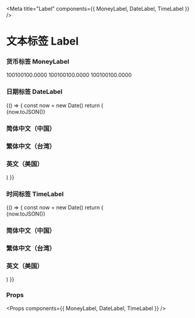 
<Meta title="Label" components={{ MoneyLabel, DateLabel, TimeLabel }} />

# 文本标签 Label

### 货币标签 MoneyLabel

<Preview>
  <Story name="MoneyLabel">
    <div className="u-flex u-flex-col">
      <MoneyLabel symbol={'¥'}>
        100100100.0000
      </MoneyLabel>
      <MoneyLabel thousand={' '}>
        100100100.0000
      </MoneyLabel>
      <MoneyLabel symbol={'IDR'} thousand={'.'} decimal={','}>
        100100100.0000
      </MoneyLabel>
    </div>
  </Story>
</Preview>

### 日期标签 DateLabel

<Preview>
  <Story name="DateLabel">
    {() => {
      const now = new Date()
      return (
        <div>
          {now.toJSON()}
          <h3 className="u-font-bold u-my-4">简体中文（中国）</h3>
          <div className="u-flex u-flex-col">
            <DateLabel value={now} locale={'zh-CN'} kind={'2012-03-14'}></DateLabel>
            <DateLabel value={now} locale={'zh-CN'} kind={'2012/3/14'}></DateLabel>
            <DateLabel value={now} locale={'zh-CN'} kind={'2012年3月'}></DateLabel>
            <DateLabel value={now} locale={'zh-CN'} kind={'2012年3月14日'}></DateLabel>
            <DateLabel value={now} locale={'zh-CN'} kind={'3月14日'}></DateLabel>
            <DateLabel value={now} locale={'zh-CN'} kind={'三月十四日'}></DateLabel>
            <DateLabel value={now} locale={'zh-CN'} kind={'二○一二年三月'}></DateLabel>
            <DateLabel value={now} locale={'zh-CN'} kind={'二○一二年三月十四日'}></DateLabel>
            <DateLabel value={now} locale={'zh-CN'} kind={'周三'}></DateLabel>
            <DateLabel value={now} locale={'zh-CN'} kind={'星期三'}></DateLabel>
          </div>
          <h3 className="u-font-bold u-my-4">繁体中文（台湾）</h3>
          <div className="u-flex u-flex-col">
            <DateLabel value={now} locale={'zh-TW'} kind={'週三'}></DateLabel>
          </div>
          <h3 className="u-font-bold u-my-4">英文（美国）</h3>
          <div className="u-flex u-flex-col">
            <DateLabel value={now} locale={'en-US'} kind={'2012-03-14'}></DateLabel>
            <DateLabel value={now} locale={'en-US'} kind={'2012/3/14'}></DateLabel>
            <DateLabel value={now} locale={'en-US'} kind={'14-Mar-12'}></DateLabel>
            <DateLabel value={now} locale={'en-US'} kind={'14-Mar-2012'}></DateLabel>
            <DateLabel value={now} locale={'en-US'} kind={'2012-03-14'}></DateLabel>
            <DateLabel value={now} locale={'en-US'} kind={'2012/3/14'}></DateLabel>
            <DateLabel value={now} locale={'en-US'} kind={'3/14'}></DateLabel>
            <DateLabel value={now} locale={'en-US'} kind={'3/14/12'}></DateLabel>
            <DateLabel value={now} locale={'en-US'} kind={'Mar-12'}></DateLabel>
            <DateLabel value={now} locale={'en-US'} kind={'March 14, 2012'}></DateLabel>
            <DateLabel value={now} locale={'en-US'} kind={'March-12'}></DateLabel>
          </div>
        </div>
      )
    }}
  </Story>
</Preview>

### 时间标签 TimeLabel

<Preview>
  <Story name="TimeLabel">
    {() => {
      const now = new Date()
      return (
        <div>
          {now.toJSON()}
          <h3 className="u-font-bold u-my-4">简体中文（中国）</h3>
          <div className="u-flex u-flex-col">
            <TimeLabel value={now} locale={'zh-CN'} kind={'13时30分'}></TimeLabel>
            <TimeLabel value={now} locale={'zh-CN'} kind={'13时30分55秒'}></TimeLabel>
            <TimeLabel value={now} locale={'zh-CN'} kind={'下午 1:30:55'}></TimeLabel>
            <TimeLabel value={now} locale={'zh-CN'} kind={'下午1时30分'}></TimeLabel>
            <TimeLabel value={now} locale={'zh-CN'} kind={'下午1时30分55秒'}></TimeLabel>
            <TimeLabel value={now} locale={'zh-CN'} kind={'下午一时三十分'}></TimeLabel>
            <TimeLabel value={now} locale={'zh-CN'} kind={'十三时三十分'}></TimeLabel>
          </div>
          <h3 className="u-font-bold u-my-4">繁体中文（台湾）</h3>
          <div className="u-flex u-flex-col">
            <TimeLabel value={now} locale={'zh-TW'} kind={'13時30分'}></TimeLabel>
            <TimeLabel value={now} locale={'zh-TW'} kind={'13時30分55秒'}></TimeLabel>
            <TimeLabel value={now} locale={'zh-TW'} kind={'下午 1:30:55'}></TimeLabel>
            <TimeLabel value={now} locale={'zh-TW'} kind={'下午1時30分'}></TimeLabel>
            <TimeLabel value={now} locale={'zh-TW'} kind={'下午1時30分55秒'}></TimeLabel>
            <TimeLabel value={now} locale={'zh-TW'} kind={'下午一時三十分'}></TimeLabel>
            <TimeLabel value={now} locale={'zh-TW'} kind={'十三時三十分'}></TimeLabel>
          </div>
          <h3 className="u-font-bold u-my-4">英文（美国）</h3>
          <div className="u-flex u-flex-col">
            <TimeLabel value={now} locale={'en-US'} kind={'13:30'}></TimeLabel>
            <TimeLabel value={now} locale={'en-US'} kind={'13:30:55'}></TimeLabel>
            <TimeLabel value={now} locale={'en-US'} kind={'1:30 PM'}></TimeLabel>
            <TimeLabel value={now} locale={'en-US'} kind={'1:30:55 PM'}></TimeLabel>
          </div>
        </div>
      )
    }}
  </Story>
</Preview>

### Props

<Props components={{ MoneyLabel, DateLabel, TimeLabel }} />